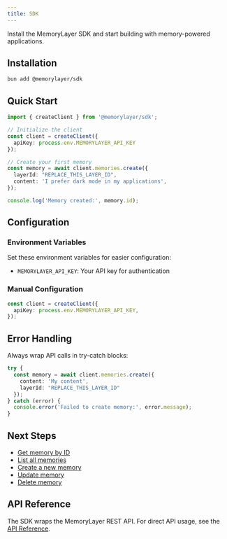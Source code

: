```yaml
---
title: SDK
---
```


Install the MemoryLayer SDK and start building with memory-powered applications.

## Installation

```bash
bun add @memorylayer/sdk
```

## Quick Start

```typescript
import { createClient } from '@memorylayer/sdk';

// Initialize the client
const client = createClient({
  apiKey: process.env.MEMORYLAYER_API_KEY
});

// Create your first memory
const memory = await client.memories.create({
  layerId: "REPLACE_THIS_LAYER_ID",
  content: 'I prefer dark mode in my applications',
});

console.log('Memory created:', memory.id);
```

## Configuration

### Environment Variables

Set these environment variables for easier configuration:

- `MEMORYLAYER_API_KEY`: Your API key for authentication

### Manual Configuration

```typescript
const client = createClient({
  apiKey: process.env.MEMORYLAYER_API_KEY,
});
```

## Error Handling

Always wrap API calls in try-catch blocks:

```typescript
try {
  const memory = await client.memories.create({
    content: 'My content',
    layerId: "REPLACE_THIS_LAYER_ID"
  });
} catch (error) {
  console.error('Failed to create memory:', error.message);
}
```

## Next Steps

- [Get memory by ID](/docs/sdk/get-memory)
- [List all memories](/docs/sdk/list-memories)
- [Create a new memory](/docs/sdk/create-memory)
- [Update memory](/docs/sdk/update-memory)
- [Delete memory](/docs/sdk/delete-memory)

## API Reference

The SDK wraps the MemoryLayer REST API. For direct API usage, see the [API Reference](/docs/api). 